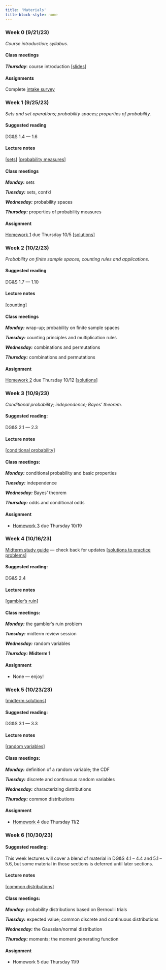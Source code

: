 ```yaml
---
title: 'Materials'
title-block-style: none
---
```


### Week 0 (9/21/23)

*Course introduction; syllabus.*

#### Class meetings

***Thursday***: course introduction \[[slides](content/week0-intro.qmd)\]

#### Assignments

Complete [intake survey](https://forms.gle/uWWTaZrVvL7jykz86)

### Week 1 (9/25/23)

*Sets and set operations; probability spaces; properties of probability.*

#### Suggested reading

DG&S 1.4 --- 1.6

#### Lecture notes

\[[sets](content/week1-sets.qmd)\] \[[probability measures](content/week1-probability.qmd)\]

#### Class meetings

***Monday:*** sets

***Tuesday:*** sets, cont'd

***Wednesday:*** probability spaces

***Thursday:*** properties of probability measures

#### Assignment

[Homework 1](content/hw1.qmd) due Thursday 10/5 \[[solutions](https://drive.google.com/file/d/1ESqVD-HpfdNOYHUcgjWvxSA6Ed7XhkhV/view?usp=sharing)\]

### Week 2 (10/2/23)

*Probability on finite sample spaces; counting rules and applications.*

#### Suggested reading

DG&S 1.7 --- 1.10

#### Lecture notes

\[[counting](content/week2-counting.qmd)\]

#### Class meetings

***Monday:*** wrap-up; probability on finite sample spaces

***Tuesday:*** counting principles and multiplication rules

***Wednesday:*** combinations and permutations

***Thursday:*** combinations and permutations

#### Assignment

[Homework 2](content/hw2.qmd) due Thursday 10/12 \[[solutions](https://drive.google.com/file/d/1GXVu0K3DaRE8UTcqLDPrAtoi19bgGZiM/view?usp=sharing)\]

### Week 3 (10/9/23)

*Conditional probability; independence; Bayes' theorem.*

#### Suggested reading:

DG&S 2.1 --- 2.3

#### Lecture notes

\[[conditional probability](content/week3-conditional.qmd)\]

#### Class meetings:

***Monday:*** conditional probability and basic properties

***Tuesday:*** independence

***Wednesday:*** Bayes' theorem

***Thursday:*** odds and conditional odds

#### Assignment

-   [Homework 3](content/hw3.qmd) due Thursday 10/19

### Week 4 (10/16/23)

[Midterm study guide](content/midterm1-studyguide.qmd) --- check back for updates \[[solutions to practice problems](https://drive.google.com/file/d/1Ap8C4hfH8_Q5bUIi0o4SL5-TXzV9OJHw/view?usp=share_link)\]

#### Suggested reading:

DG&S 2.4

#### Lecture notes

\[[gambler's ruin](content/week4-gambler.qmd)\]

#### Class meetings:

***Monday:*** the gambler's ruin problem

***Tuesday:*** midterm review session

***Wednesday:*** random variables

***Thursday:*** **Midterm 1**

#### Assignment

-   None --- enjoy!

### Week 5 (10/23/23)

\[[midterm solutions](https://drive.google.com/file/d/1Z8eJ41CJ9rnUI9a5wN0mIfHgzqrt-0sO/view?usp=share_link)\]

#### Suggested reading:

DG&S 3.1 --- 3.3

#### Lecture notes

\[[random variables](content/week5-rvs.qmd)\]

#### Class meetings:

***Monday:*** definition of a random variable; the CDF

***Tuesday:*** discrete and continuous random variables

***Wednesday:*** characterizing distributions

***Thursday:*** common distributions

#### Assignment

-   [Homework 4](content/hw4.qmd) due Thursday 11/2

### Week 6 (10/30/23)

#### Suggested reading:

This week lectures will cover a blend of material in DG&S 4.1 -- 4.4 and 5.1 -- 5.6, but some material in those sections is deferred until later sections.

#### Lecture notes

\[[common distributions](content/week6-distributions.qmd)\]

#### Class meetings:

***Monday:*** probability distributions based on Bernoulli trials

***Tuesday:*** expected value; common discrete and continuous distributions

***Wednesday:*** the Gaussian/normal distribution

***Thursday:*** moments; the moment generating function

#### Assignment

-   Homework 5 due Thursday 11/9